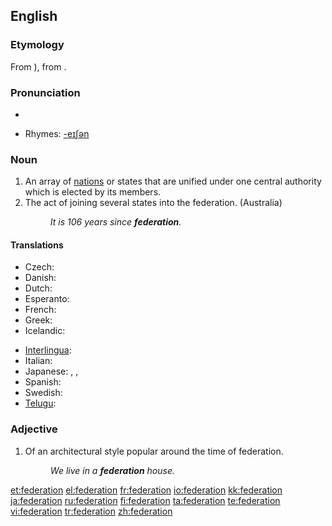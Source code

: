 {{see|fédération}}
{{wikipedia|dab=federation (disambiguation)|federation}}
==English==
{{wikipedia}}

===Etymology===
From {{LL.}} {{term|foederatio}}), from {{L.}} {{term|foederare}}.

===Pronunciation===
*{{audio|en-us-federation.ogg|Audio (US)}}

*Rhymes: [[Rhymes:English:-eɪʃǝn|-eɪʃǝn]]

===Noun===
{{en-noun}}

# An array of [[nation]]s or states that are unified under one central authority which is elected by its members.
# The act of joining several states into the federation. (Australia)
#:'' It is 106 years since '''federation'''.''

====Translations====
{{trans-top|array of nations or states}}
* Czech: {{t|cs|federace|f}}
* Danish: {{t|da|føderation|c}}
* Dutch: {{t|nl|federatie|f}}
* Esperanto: {{t|eo|federacio}}
* French: {{t|fr|fédération|f}}
* Greek: {{t|el|ομοσπονδία|tr=omospondía|f}}
* Icelandic: {{t|is|samband|n}}
{{trans-mid}}
* [[Interlingua]]: {{t|ia|federation}}
* Italian: {{t|it|federazione|f}}
* Japanese: {{t|ja|連邦|tr=renpō}}, {{t|ja|連盟|tr=renmei}}, {{t|ja|同盟|tr=dōmei}}
* Spanish: {{t|es|federación|f}}
* Swedish: {{t|sv|federation|c}}
* [[Telugu]]: {{t|te|సమాఖ్య|tr=samaakhya}}
{{trans-bottom}}

===Adjective===
{{en-adj|-}}

# {{Australian English}} Of an architectural style popular around the time of federation.
#:''We live in a '''federation''' house.''

[[et:federation]]
[[el:federation]]
[[fr:federation]]
[[io:federation]]
[[kk:federation]]
[[ja:federation]]
[[ru:federation]]
[[fi:federation]]
[[ta:federation]]
[[te:federation]]
[[vi:federation]]
[[tr:federation]]
[[zh:federation]]